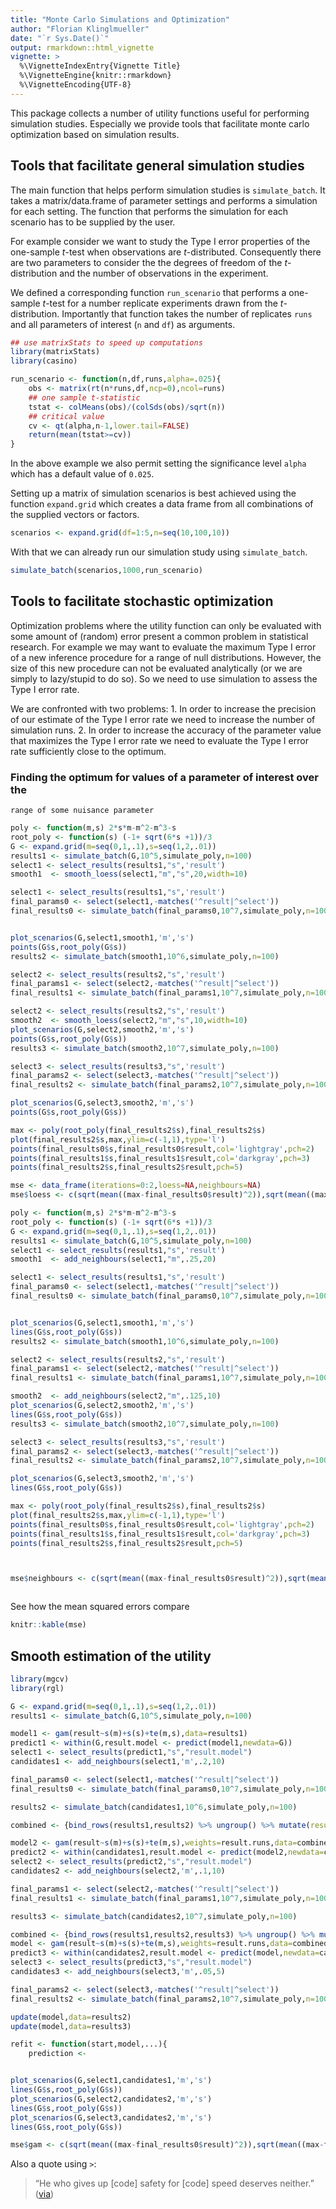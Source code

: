 ```yaml
---
title: "Monte Carlo Simulations and Optimization"
author: "Florian Klinglmueller"
date: "`r Sys.Date()`"
output: rmarkdown::html_vignette
vignette: >
  %\VignetteIndexEntry{Vignette Title}
  %\VignetteEngine{knitr::rmarkdown}
  %\VignetteEncoding{UTF-8}
---
```


This package collects a number of utility functions useful for
performing simulation studies. Especially we provide tools that
facilitate monte carlo optimization based on simulation results.

## Tools that facilitate general simulation studies

The main function that helps perform simulation studies is
`simulate_batch`. It takes a matrix/data.frame of parameter settings
and performs a simulation for each setting. The function that performs
the simulation for each scenario has to be supplied by the user.

For example consider we want to study the Type I error
properties of the one-sample $t$-test when observations are
$t$-distributed. Consequently there are two parameters to consider the
the degrees of freedom of the $t$-distribution and the number of
observations in the experiment.

We defined a corresponding function `run_scenario` that performs a
one-sample $t$-test for a number replicate experiments drawn from the
$t$-distribution. Importantly that function takes the number of
replicates `runs` and all parameters of interest (`n` and `df`) as
arguments. 

```r
## use matrixStats to speed up computations
library(matrixStats)
library(casino)

run_scenario <- function(n,df,runs,alpha=.025){
    obs <- matrix(rt(n*runs,df,ncp=0),ncol=runs)
    ## one sample t-statistic
    tstat <- colMeans(obs)/(colSds(obs)/sqrt(n))
    ## critical value
    cv <- qt(alpha,n-1,lower.tail=FALSE)
    return(mean(tstat>=cv))
}

```
In the above example we also permit setting the significance level
`alpha` which has a default value of `0.025`.

Setting up a matrix of simulation scenarios is best achieved using the
function `expand.grid` which creates a data frame from all
combinations of the supplied vectors or factors.

```r
scenarios <- expand.grid(df=1:5,n=seq(10,100,10))
```

With that we can already run our simulation study using
`simulate_batch`.

```r
simulate_batch(scenarios,1000,run_scenario)
```

## Tools to facilitate stochastic optimization

Optimization problems where the utility function can only be evaluated
with some amount of (random) error present a common problem in
statistical research. For example we may want to evaluate the maximum
Type I error of a new inference procedure for a range of null
distributions. However, the size of this new procedure can not be
evaluated analytically (or we are simply to lazy/stupid to do so). So
we need to use simulation to assess the Type I error rate.

We are confronted with two problems:
1. In order to increase the precision of our estimate of the Type I
error rate we need to increase the number of simulation runs.
2. In order to increase the accuracy of the parameter value that
maximizes the Type I error rate we need to evaluate the Type I error
rate sufficiently close to the optimum.


### Finding the optimum for values of a parameter of interest over the
    range of some nuisance parameter 





```r
poly <- function(m,s) 2*s*m-m^2-m^3-s
root_poly <- function(s) (-1+ sqrt(6*s +1))/3
G <- expand.grid(m=seq(0,1,.1),s=seq(1,2,.01))
results1 <- simulate_batch(G,10^5,simulate_poly,n=100)
select1 <- select_results(results1,"s",'result')
smooth1  <- smooth_loess(select1,"m","s",20,width=10)

select1 <- select_results(results1,"s",'result')
final_params0 <- select(select1,-matches('^result|^select'))
final_results0 <- simulate_batch(final_params0,10^7,simulate_poly,n=100)


plot_scenarios(G,select1,smooth1,'m','s')
points(G$s,root_poly(G$s))
results2 <- simulate_batch(smooth1,10^6,simulate_poly,n=100)

select2 <- select_results(results2,"s",'result')
final_params1 <- select(select2,-matches('^result|^select'))
final_results1 <- simulate_batch(final_params1,10^7,simulate_poly,n=100)

select2 <- select_results(results2,"s",'result')
smooth2  <- smooth_loess(select2,"m","s",10,width=10)
plot_scenarios(G,select2,smooth2,'m','s')
points(G$s,root_poly(G$s))
results3 <- simulate_batch(smooth2,10^7,simulate_poly,n=100)

select3 <- select_results(results3,"s",'result')
final_params2 <- select(select3,-matches('^result|^select'))
final_results2 <- simulate_batch(final_params2,10^7,simulate_poly,n=100)

plot_scenarios(G,select3,smooth2,'m','s')
points(G$s,root_poly(G$s))

max <- poly(root_poly(final_results2$s),final_results2$s)
plot(final_results2$s,max,ylim=c(-1,1),type='l')
points(final_results0$s,final_results0$result,col='lightgray',pch=2)
points(final_results1$s,final_results1$result,col='darkgray',pch=3)
points(final_results2$s,final_results2$result,pch=5)

mse <- data_frame(iterations=0:2,loess=NA,neighbours=NA)
mse$loess <- c(sqrt(mean((max-final_results0$result)^2)),sqrt(mean((max-final_results1$result)^2)),sqrt(mean((max-final_results2$result)^2)))

```


```r
poly <- function(m,s) 2*s*m-m^2-m^3-s
root_poly <- function(s) (-1+ sqrt(6*s +1))/3
G <- expand.grid(m=seq(0,1,.1),s=seq(1,2,.01))
results1 <- simulate_batch(G,10^5,simulate_poly,n=100)
select1 <- select_results(results1,"s",'result')
smooth1  <- add_neighbours(select1,"m",.25,20)

select1 <- select_results(results1,"s",'result')
final_params0 <- select(select1,-matches('^result|^select'))
final_results0 <- simulate_batch(final_params0,10^7,simulate_poly,n=100)


plot_scenarios(G,select1,smooth1,'m','s')
lines(G$s,root_poly(G$s))
results2 <- simulate_batch(smooth1,10^6,simulate_poly,n=100)

select2 <- select_results(results2,"s",'result')
final_params1 <- select(select2,-matches('^result|^select'))
final_results1 <- simulate_batch(final_params1,10^7,simulate_poly,n=100)

smooth2  <- add_neighbours(select2,"m",.125,10)
plot_scenarios(G,select2,smooth2,'m','s')
lines(G$s,root_poly(G$s))
results3 <- simulate_batch(smooth2,10^7,simulate_poly,n=100)

select3 <- select_results(results3,"s",'result')
final_params2 <- select(select3,-matches('^result|^select'))
final_results2 <- simulate_batch(final_params2,10^7,simulate_poly,n=100)

plot_scenarios(G,select3,smooth2,'m','s')
lines(G$s,root_poly(G$s))

max <- poly(root_poly(final_results2$s),final_results2$s)
plot(final_results2$s,max,ylim=c(-1,1),type='l')
points(final_results0$s,final_results0$result,col='lightgray',pch=2)
points(final_results1$s,final_results1$result,col='darkgray',pch=3)
points(final_results2$s,final_results2$result,pch=5)



mse$neighbours <- c(sqrt(mean((max-final_results0$result)^2)),sqrt(mean((max-final_results1$result)^2)),sqrt(mean((final_results1-final_results2$result)^2)))



```
See how the mean squared errors compare

```r
knitr::kable(mse)
```

## Smooth estimation of the utility

```r
library(mgcv)
library(rgl)

G <- expand.grid(m=seq(0,1,.1),s=seq(1,2,.01))
results1 <- simulate_batch(G,10^5,simulate_poly,n=100)

model1 <- gam(result~s(m)+s(s)+te(m,s),data=results1)
predict1 <- within(G,result.model <- predict(model1,newdata=G))
select1 <- select_results(predict1,"s","result.model")
candidates1 <- add_neighbours(select1,'m',.2,10)

final_params0 <- select(select1,-matches('^result|^select'))
final_results0 <- simulate_batch(final_params0,10^7,simulate_poly,n=100)

results2 <- simulate_batch(candidates1,10^6,simulate_poly,n=100)

combined <- {bind_rows(results1,results2) %>% ungroup() %>% mutate(result.runs=result.runs/mean(result.runs))}

model2 <- gam(result~s(m)+s(s)+te(m,s),weights=result.runs,data=combined)
predict2 <- within(candidates1,result.model <- predict(model2,newdata=candidates1))
select2 <- select_results(predict2,"s","result.model")
candidates2 <- add_neighbours(select2,'m',.1,10)

final_params1 <- select(select2,-matches('^result|^select'))
final_results1 <- simulate_batch(final_params1,10^7,simulate_poly,n=100)

results3 <- simulate_batch(candidates2,10^7,simulate_poly,n=100)

combined <- {bind_rows(results1,results2,results3) %>% ungroup() %>% mutate(result.runs=result.runs/mean(result.runs))}
model <- gam(result~s(m)+s(s)+te(m,s),weights=result.runs,data=combined)
predict3 <- within(candidates2,result.model <- predict(model,newdata=candidates2))
select3 <- select_results(predict3,"s","result.model")
candidates3 <- add_neighbours(select3,'m',.05,5)

final_params2 <- select(select3,-matches('^result|^select'))
final_results2 <- simulate_batch(final_params2,10^7,simulate_poly,n=100)

update(model,data=results2)
update(model,data=results3)

refit <- function(start,model,...){
    prediction <- 


plot_scenarios(G,select1,candidates1,'m','s')
lines(G$s,root_poly(G$s))
plot_scenarios(G,select2,candidates2,'m','s')
lines(G$s,root_poly(G$s))
plot_scenarios(G,select3,candidates2,'m','s')
lines(G$s,root_poly(G$s))

mse$gam <- c(sqrt(mean((max-final_results0$result)^2)),sqrt(mean((max-final_results1$result)^2)),sqrt(mean((max-final_results2$result)^2)))

```


Also a quote using `>`:

> "He who gives up [code] safety for [code] speed deserves neither."
([via](https://twitter.com/hadleywickham/status/504368538874703872))
